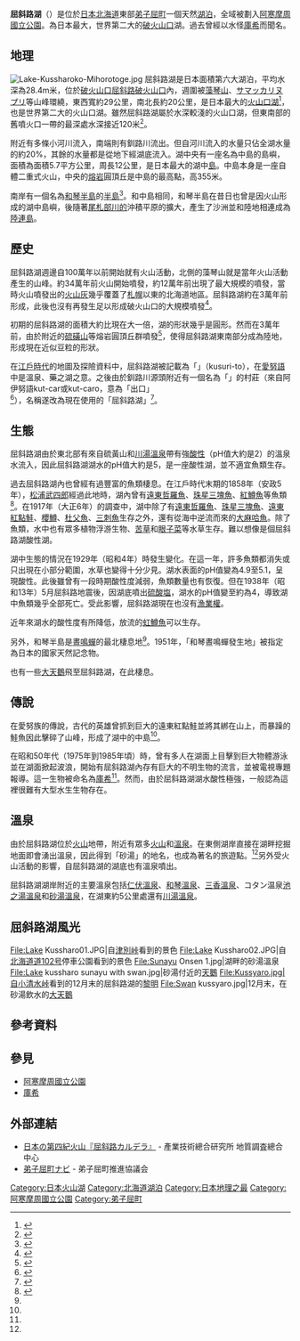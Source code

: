 
{{Infobox lake
 | lake_name = 屈斜路湖
 | image = 130713 Lake Kussharo Teshikaga Hokkaido Japan01s5.jpg
 | caption_lake = 屈斜路湖(攝於2013年7月)
 | image_bathymetry = 
 | caption_bathymetry = 
 | location = [[北海道|北海道]][[弟子屈町|弟子屈町]]
 | coords = {{coord|43|37|39|N|144|19|46|E|region:JP_type:waterbody|display=inline,title}}
 | type = [[火口湖|火口湖]]
 | inflow = 跡佐川<br>尾札部川
 | outflow = 釧路川
 | catchment = 
 | basin_countries = {{JPN}}
 | length = 
 | width = 
 | area = {{convert|79.3|km2|sqmi|abbr=on}}
 | depth = {{convert|28.4|m|ft|abbr=on}}
 | max-depth = {{convert|118|m|ft|abbr=on}} 
 | volume = {{convert|2.25|km3|mi3|abbr=on}}
 | residence_time = 
 | shore = {{convert|57|km|mi|abbr=on}} 
 | elevation = {{convert|121|m|ft|abbr=on}}
 | islands = 中島
 | cities = [[川湯溫泉_(北海道)|川湯溫泉]]
 | frozen = 
 | reference =
}}

'''屈斜路湖'''（{{jpn|j=屈斜路湖|hg=くっしゃろこ|rm=Kussharo-ko}}）是位於[[日本|日本]][[北海道|北海道]]東部[[弟子屈町|弟子屈町]]一個天然[[湖泊|湖泊]]，全域被劃入[[阿寒摩周國立公園|阿寒摩周國立公園]]。為日本最大，世界第二大的[[破火山口|破火山口]]湖。過去曾經以水怪[[庫希|庫希]]而聞名。

== 地理 ==
[[File:Lake-Kussharoko-Mihorotoge.jpg|thumb]]
屈斜路湖是日本面積第六大湖泊，平均水深為28.4m米，位於[[破火山口|破火山口]][[屈斜路破火山口|屈斜路破火山口]]內，週圍被[[藻琴山|藻琴山]]、[[サマッカリヌプリ|サマッカリヌプリ]]等山峰環繞，東西寬約29公里，南北長約20公里，是日本最大的[[火山口湖|火山口湖]]<ref name="kussharoko">{{cite web|url=http://www.masyuko.or.jp/pc/sightseeing/kussharoko.html|script-title=ja:屈斜路湖|accessdate=2014-07-29|publisher={{lang|ja|てしかがえこまち推進協議会・弟子屈町}}|language=ja|archive-url=https://web.archive.org/web/20140705060451/http://www.masyuko.or.jp/pc/sightseeing/kussharoko.html|archive-date=2014-07-05|dead-url=yes}}</ref>，也是世界第二大的火山口湖。雖然屈斜路湖屬於水深較淺的火山口湖，但東南部的舊噴火口一帶的最深處水深接近120米<ref>{{cite web|url=https://www.town.teshikaga.hokkaido.jp/02sougou/37kankou/05masyuko/vol02.html|script-title=ja:摩周湖ファイル vol.2|accessdate=2014-07-29|publisher={{lang|ja|弟子屈町}}|language=ja|deadurl=yes|archiveurl=https://web.archive.org/web/20101025091621/http://www.town.teshikaga.hokkaido.jp/02sougou/37kankou/05masyuko/vol02.html|archivedate=2010-10-25}}</ref>。

附近有多條小河川流入，南端則有釧路川流出。但自河川流入的水量只佔全湖水量的約20%，其餘的水量都是從地下經湖底流入。湖中央有一座名為中島的島嶼，面積為面積5.7平方公里，周長12公里，是日本最大的湖中[[島|島]]。中島本身是一座自體二重式火山，中央的[[熔岩|熔岩]]圓頂丘是中島的最高點，高355米。

南岸有一個名為[[和琴半島|和琴半島]]的[[半島|半島]]<ref>{{cite web|url=http://www.masyuko.or.jp/pc/sightseeing/wakoto.html|script-title=ja:和琴半島（摩周エリア）|accessdate=2014-07-29|publisher={{lang|ja|てしかがえこまち推進協議会・弟子屈町}}|language=ja|archive-url=https://web.archive.org/web/20140812175602/http://www.masyuko.or.jp/pc/sightseeing/wakoto.html|archive-date=2014-08-12|dead-url=yes}}</ref>。和中島相同，和琴半島在昔日也曾是因火山形成的湖中島嶼，後隨著[[尾札部川的|尾札部川的]]沖積平原的擴大，產生了沙洲並和陸地相連成為[[陸連島|陸連島]]。

== 歷史 ==
屈斜路湖週邊自100萬年以前開始就有火山活動，北側的藻琴山就是當年火山活動產生的山峰。約34萬年前火山開始噴發，約12萬年前出現了最大規模的噴發，當時火山噴發出的[[火山灰|火山灰]]幾乎覆蓋了[[札幌|札幌]]以東的北海道地區。屈斜路湖約在3萬年前形成，此後也沒有再發生足以形成破火山口的大規模噴發<ref>{{cite web|url=http://kam-kankouken.jp/tourism/masyu/special/281.html|script-title=ja:日本最大のカルデラ湖、屈斜路湖|accessdate=2014-07-29|publisher={{lang|ja|釧路湿原・阿寒湖・摩周湖 北海道東部の観光情報ポータルサイト}}|language=ja|archive-url=https://web.archive.org/web/20180905141120/http://kam-kankouken.jp/tourism/masyu/special/281.html|archive-date=2018-09-05|dead-url=yes}}</ref>。

初期的屈斜路湖的面積大約比現在大一倍，湖的形狀幾乎是圓形。然而在3萬年前，由於附近的[[硫磺山_(弟子屈町)|硫磺山]]等熔岩圓頂丘群噴發<ref>{{cite web|url=http://www.data.jma.go.jp/svd/vois/data/sapporo/104_Atosanupri/104_index.html|script-title=ja:アトサヌプリ|accessdate=2014-07-29|publisher={{lang|ja|気象庁}}|language=ja|archive-date=2016-03-05|archive-url=https://web.archive.org/web/20160305090839/http://www.data.jma.go.jp/svd/vois/data/sapporo/104_Atosanupri/104_index.html|dead-url=no}}</ref>，使得屈斜路湖東南部分成為陸地，形成現在近似豆粒的形狀。

在[[江戶時代|江戶時代]]的地圖及探險資料中，屈斜路湖被記載為「{{lang|ja|クスリ・トー}}」（kusuri-to），在[[愛努語|愛努語]]中是溫泉、藥之湖之意。之後由於釧路川源頭附近有一個名為「{{lang|ja|クッチャロ}}」的村莊（來自阿伊努語kut-car或kut-caro，意為「出口」<ref>{{Cite web|url=http://www.pref.hokkaido.lg.jp/ks/ass/grp/4150.pdf|title=アイヌ語地名リスト|accessdate=2017-08-16|author=北海道庁|date=|publisher=北海道庁|archive-date=2018-04-17|archive-url=https://web.archive.org/web/20180417012355/http://www.pref.hokkaido.lg.jp/ks/ass/grp/4150.pdf|dead-url=no}}</ref>），名稱遂改為現在使用的「屈斜路湖」<ref>{{cite web|url=https://www.town.teshikaga.hokkaido.jp/02sougou/37kankou/05masyuko/vol04.html|script-title=ja:摩周湖ファイル vol.4|accessdate=2014-07-29|publisher={{lang|ja|弟子屈町}}|language=ja|deadurl=yes|archiveurl=https://web.archive.org/web/20101025091626/http://www.town.teshikaga.hokkaido.jp/02sougou/37kankou/05masyuko/vol04.html|archivedate=2010-10-25}}</ref>。

== 生態 ==
屈斜路湖由於東北部有來自硫黃山和[[川湯溫泉_(北海道)|川湯溫泉]]帶有強[[酸性|酸性]]（pH值大約是2）的溫泉水流入，因此屈斜路湖湖水的pH值大約是5，是一座酸性湖，並不適宜魚類生存。

過去屈斜路湖內也曾經有過豐富的魚類棲息。在江戶時代末期的1858年（安政5年），[[松浦武四郎|松浦武四郎]]經過此地時，湖內曾有[[遠東哲羅魚|遠東哲羅魚]]、[[珠星三塊魚|珠星三塊魚]]、[[紅鱒魚|紅鱒魚]]等魚類<ref>{{cite web|url=http://www.nies.go.jp/kanko/news/23/23-4/23-4-03.html|script-title=ja:屈斜路湖が自然に中性化した原因を探るには|accessdate=2014-07-29|publisher={{lang|ja|国立環境研究所}}|language=ja|archive-date=2014-07-29|archive-url=https://web.archive.org/web/20140729154217/http://www.nies.go.jp/kanko/news/23/23-4/23-4-03.html|dead-url=no}}</ref>。在1917年（大正6年）的調查中，湖中除了有[[遠東哲羅魚|遠東哲羅魚]]、[[珠星三塊魚|珠星三塊魚]]、[[遠東紅點鮭|遠東紅點鮭]]、[[櫻鱒|櫻鱒]]、[[杜父魚|杜父魚]]、[[三刺魚|三刺魚]]生存之外，還有從海中逆流而來的[[大麻哈魚|大麻哈魚]]。除了魚類，水中也有眾多植物浮游生物、[[苦草|苦草]]和[[眼子菜|眼子菜]]等水草生存。難以想像是個屈斜路湖酸性湖。

湖中生態的情況在1929年（昭和4年）時發生變化。在這一年，許多魚類都消失或只出現在小部分範圍，水草也變得十分少見。湖水表面的pH值變為4.9至5.1，呈現酸性。此後雖曾有一段時期酸性度減弱，魚類數量也有恢復。但在1938年（昭和13年）5月屈斜路地震後，因湖底噴出[[硫酸塩|硫酸塩]]，湖水的pH值變至約為4，導致湖中魚類幾乎全部死亡。受此影響，屈斜路湖現在也沒有[[漁業權|漁業權]]。

近年來湖水的酸性度有所降低，放流的[[虹鱒魚|虹鱒魚]]可以生存。

另外，和琴半島是[[晝鳴蟬|晝鳴蟬]]的最北棲息地<ref name="kussharoko"></ref>。1951年，「和琴晝鳴蟬發生地」被指定為日本的國家天然記念物。

也有一些[[大天鵝|大天鵝]]飛至屈斜路湖，在此棲息。

== 傳說 ==
在愛努族的傳說，古代的英雄曾抓到巨大的遠東紅點鮭並將其綁在山上，而暴躁的鮭魚因此擊碎了山峰，形成了湖中的中島<ref name="kussharoko"></ref>。

在昭和50年代（1975年到1985年頃）時，曾有多人在湖面上目擊到巨大物體游泳並在湖面掀起波浪，開始有屈斜路湖內存有巨大的不明生物的流言，並被電視專題報導。這一生物被命名為[[庫希|庫希]]<ref name="kussharoko"></ref>。然而，由於屈斜路湖湖水酸性極強，一般認為這裡很難有大型水生生物存在。

== 溫泉 ==
由於屈斜路湖位於[[火山|火山]]地帶，附近有眾多[[火山|火山]]和[[溫泉|溫泉]]。在東側湖岸直接在湖畔挖掘地面即會湧出溫泉，因此得到「砂湯」的地名，也成為著名的旅遊點。<ref name="kussharoko"></ref>另外受火山活動的影響，自屈斜路湖的湖底也有溫泉噴出。

屈斜路湖湖岸附近的主要溫泉包括[[仁伏溫泉|仁伏溫泉]]、[[和琴溫泉|和琴溫泉]]、[[三香溫泉|三香溫泉]]、コタン温泉[[池之湯溫泉|池之湯溫泉]]和[[砂湯溫泉|砂湯溫泉]]，在湖東約5公里處還有[[川湯溫泉_(北海道)|川湯溫泉]]。

== 屈斜路湖風光 ==
<gallery widths=200px heights=200px>
File:Lake Kussharo01.JPG|自[[津別峠|津別峠]]看到的景色
File:Lake Kussharo02.JPG|自[[北海道道102号網走川湯線|北海道道102号]]停車公園看到的景色
File:Sunayu Onsen 1.jpg|湖畔的砂湯溫泉
File:Lake kussharo sunayu with swan.jpg|砂湯付近的[[天鵝|天鵝]]
File:Kussyaro.jpg|自[[小清水峠|小清水峠]]看到的12月末的屈斜路湖的[[黎明|黎明]]
File:Swan kussyaro.jpg|12月末，在砂湯飲水的[[大天鵝|大天鵝]]
</gallery>

== 參考資料 ==
<references/> 

== 參見 ==
* [[阿寒摩周國立公園|阿寒摩周國立公園]]
* [[庫希|庫希]]

== 外部連結 ==
{{commonscat|Lake Kussharo}}
* [https://web.archive.org/web/20141125180714/https://gbank.gsj.jp/volcano-QV/VOL_JP/vol/219b.htm 日本の第四紀火山『屈斜路カルデラ』] - 產業技術總合研究所 地質調査總合中心
* [https://web.archive.org/web/20140219121427/http://www.masyuko.or.jp/pc/kussharo.html 弟子屈町ナビ] - 弟子屈町推進協議会

{{日本湖泊}}
{{DEFAULTSORT:Kussharo-ko}}

[[Category:日本火山湖|Category:日本火山湖]]
[[Category:北海道湖泊|Category:北海道湖泊]]
[[Category:日本地理之最|Category:日本地理之最]]
[[Category:阿寒摩周國立公園|Category:阿寒摩周國立公園]]
[[Category:弟子屈町|Category:弟子屈町]]